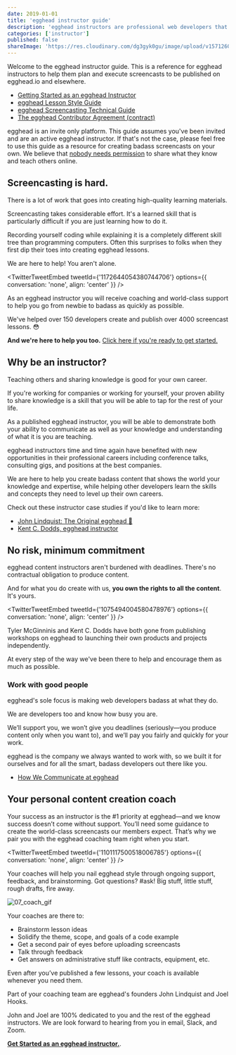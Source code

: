 ```yaml
---
date: 2019-01-01
title: 'egghead instructor guide'
description: 'egghead instructors are professional web developers that share their knowledge and help active learners improve their skills as web developers.'
categories: ['instructor']
published: false
shareImage: 'https://res.cloudinary.com/dg3gyk0gu/image/upload/v1571260698/og-image-assets/share_image_screencasting.png'
---
```


Welcome to the egghead instructor guide. This is a reference for egghead instructors to help them plan and execute screencasts to be published on egghead.io and elsewhere.

* [Getting Started as an egghead Instructor](/instructor/getting-started)
* [egghead Lesson Style Guide](/instructor/style-guide)
* [egghead Screencasting Technical Guide](/instructor/screencasting)
* [The egghead Contributor Agreement (contract)](/instructor/legal)

egghead is an invite only platform. This guide assumes you've been invited and are an active egghead instructor. If that's not the case, please feel free to use this guide as a resource for creating badass screencasts on your own. We believe that [nobody needs permission](/instructor/getting-started/get-invited) to share what they know and teach others online.

## Screencasting is hard.

There is a lot of work that goes into creating high-quality learning materials.

Screencasting takes considerable effort. It's a learned skill that is particularly difficult if you are just learning how to do it.

Recording yourself coding while explaining it is a completely different skill tree than programming computers. Often this surprises to folks when they first dip their toes into creating egghead lessons.

We are here to help! You aren't alone.

<TwitterTweetEmbed tweetId={'1172644054380744706'} options={{ conversation: 'none', align: 'center' }} />

As an egghead instructor you will receive coaching and world-class support to help you go from newbie to badass as quickly as possible.

We've helped over 150 developers create and publish over 4000 screencast lessons. 😳

**And we're here to help you too.** [Click here if you're ready to get started.](/instructor/getting-started)

## Why be an instructor?

Teaching others and sharing knowledge is good for your own career.

If you're working for companies or working for yourself, your proven ability to share knowledge is a skill that you will be able to tap for the rest of your life.

As a published egghead instructor, you will be able to demonstrate both your ability to communicate as well as your knowledge and understanding of what it is you are teaching.

egghead instructors time and time again have benefited with new opportunities in their professional careers including conference talks, consulting gigs, and positions at the best companies.

We are here to help you create badass content that shows the world your knowledge and expertise, while helping other developers learn the skills and concepts they need to level up their own careers.

Check out these instructor case studies if you'd like to learn more:

* [John Lindquist: The Original egghead 🥚](/instructor/case-studies/john-lindquist)
* [Kent C. Dodds, egghead instructor](/instructor/case-studies/kent-c-dodds)

## No risk, minimum commitment

egghead content instructors aren't burdened with deadlines. There's no contractual obligation to produce content.

And for what you do create with us, **you own the rights to all the content**. It's yours.

<TwitterTweetEmbed tweetId={'1075494004580478976'} options={{ conversation: 'none', align: 'center' }} />

Tyler McGinninis and Kent C. Dodds have both gone from publishing workshops on egghead to launching their own products and projects independently.

At every step of the way we've been there to help and encourage them as much as possible.

### Work with good people

egghead's sole focus is making web developers badass at what they do.

We are developers too and know how busy you are.

We’ll support you, we won’t give you deadlines (seriously—you produce content only when you want to), and we’ll pay you fairly and quickly for your work.

egghead is the company we always wanted to work with, so we built it for ourselves and for all the smart, badass developers out there like you.

- [How We Communicate at egghead](/instructor/getting-started/communication)

## Your personal content creation coach

Your success as an instructor is the #1 priority at egghead—and we know success doesn’t come without support. You’ll need some guidance to create the world-class screencasts our members expect. That’s why we pair you with the egghead coaching team right when you start.

<TwitterTweetEmbed tweetId={'1101117500518006785'} options={{ conversation: 'none', align: 'center' }} />

Your coaches will help you nail egghead style through ongoing support, feedback, and brainstorming. Got questions? #ask! Big stuff, little stuff, rough drafts, fire away.

![07_coach_gif](https://media.giphy.com/media/PAYR5Ar3XpJJu/giphy.gif)

Your coaches are there to:

- Brainstorm lesson ideas
- Solidify the theme, scope, and goals of a code example
- Get a second pair of eyes before uploading screencasts
- Talk through feedback
- Get answers on administrative stuff like contracts, equipment, etc.

Even after you’ve published a few lessons, your coach is available whenever you need them.

Part of your coaching team are egghead's founders John Lindquist and Joel Hooks.

John and Joel are 100% dedicated to you and the rest of the egghead instructors. We are look forward to hearing from you in email, Slack, and Zoom.

**[Get Started as an egghead instructor.](/instructor/getting-started)**.

